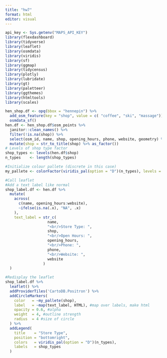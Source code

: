 ```yaml
---
title: "hw7"
format: html
editor: visual
---
```


```r
api_key <- Sys.getenv("MAPS_API_KEY")
library(flexdashboard)
library(tidyverse)
library(leaflet)
library(osmdata)
library(viridis)
library(sf)
library(ggmap)
library(tidycensus)
library(plotly)
library(lubridate)
library(gt)
library(paletteer)
library(ggthemes)
library(htmltools)
library(scales)
```

```r
hen_shop.df <- opq(bbox = "hennepin") %>%
  add_osm_feature(key = "shop", value = c( "coffee", "ski", "massage")) %>%
  osmdata_sf()
hen.df <- hen_shop.df$osm_points %>%
  janitor::clean_names() %>%
  filter(!is.na(shop)) %>%
  select(osm_id, name, shop, opening_hours, phone, website, geometry) %>%
  mutate(shop = str_to_title(shop) %>% as_factor())
# Levels of shop type factor
shop_types <- levels(hen.df$shop)
n_types    <- length(shop_types)

#Initialize colour pallete (discrete in this case)
my_pallete <- colorFactor(viridis_pal(option = "D")(n_types), levels = shop_types)

#Call leaflet
#Add a text label like normal
shop_label.df <- hen.df %>%
  mutate(
    across(
      c(name, opening_hours:website),
      ~ifelse(is.na(.x), "NA", .x)
    ),
    text_label = str_c(
                   name,
                   "<br/>Store Type: ",
                   shop,
                   "<br/>Open Hours: ",
                   opening_hours,
                   "<br/>Phone: ",
                   phone,
                   "<br/>Website: ",
                   website
                 )
  )

#Redisplay the leaflet
shop_label.df %>%
  leaflet() %>%
  addProviderTiles('CartoDB.Positron') %>% 
  addCircleMarkers(
    color   = ~my_pallete(shop),
    label   = ~map(text_label, HTML), #map over labels, make html
    opacity = 0.6, #alpha
    weight  = 4, #outline strength
    radius  = 4 #size of circle
  ) %>%
  addLegend(
    title    = "Store Type",
    position = "bottomright",
    colors   = viridis_pal(option = "D")(n_types),
    labels   = shop_types 
  )
```
